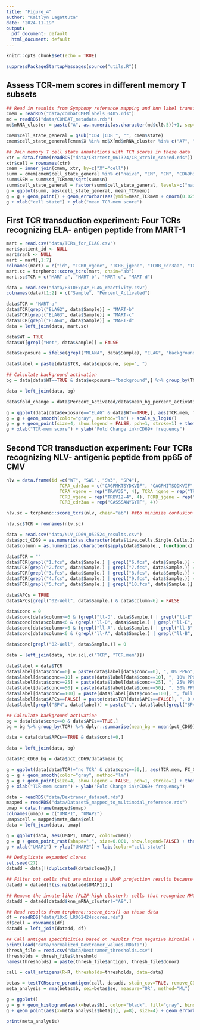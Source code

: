 ```yaml
---
title: "Figure_4"
author: "Kaitlyn Lagattuta"
date: "2024-11-19"
output:
  pdf_document: default
  html_document: default
---
```


```r
knitr::opts_chunk$set(echo = TRUE)
```

```r
suppressPackageStartupMessages(source("utils.R"))
```

## Assess TCR-mem scores in different memory T subsets

```r
## Read in results from Symphony reference mapping and knn label transfer
cmem = readRDS("data/combatCMEMlabels_0405.rds")
md = readRDS("data/COMBAT_metadata.rds")
md$mRNA_cluster = paste("A", as.numeric(as.character(md$cl0.5))+1, sep="")

cmem$cell_state_general = gsub("CD4 |CD8 ", "", cmem$state)
cmem$cell_state_general[cmem$X %in% md$X[md$mRNA_cluster %in% c("A7", "A8")]] = "CD69high"

## Join memory T cell state annotations with TCR scores in these data
xtr = data.frame(readRDS("data/CRtrtest_061324/CR_xtrain_scored.rds"))
xtr$cell = rownames(xtr)
cmem = inner_join(cmem, xtr, by=c("X"="cell"))
summ = cmem[cmem$cell_state_general %in% c("naive", "EM", "CM", "CD69high"),] %>% group_by(cell_state_general) %>% dplyr::summarise(mean_TCRmem = mean(TCR.mem), n = length(unique(X)), sd_TCRmem = sd(TCR.mem))
summ$SEM = summ$sd_TCRmem/sqrt(summ$n)
summ$cell_state_general = factor(summ$cell_state_general, levels=c("naive", "CD69high", "CM", "EM"))
g = ggplot(summ, aes(cell_state_general, mean_TCRmem))
g = g + geom_point() + geom_errorbar(aes(ymin=mean_TCRmem + qnorm(0.025)*SEM, ymax=mean_TCRmem + qnorm(0.975)*SEM), width=0.5) + theme_classic(base_size=12)
g + xlab("cell state") + ylab("mean TCR-mem score")
```

## First TCR transduction experiment: Four TCRs recognizing ELA- antigen peptide from MART-1

```r
mart = read.csv("data/TCRs_for_ELAG.csv")
mart$patient_id <- NULL
mart$rank <- NULL
mart = mart[,1:7]
colnames(mart) = c("id", "TCRB_vgene", "TCRB_jgene", "TCRB_cdr3aa", "TCRA_vgene", "TCRA_jgene", "TCRA_cdr3aa")
mart.sc = tcrpheno::score_tcrs(mart, chain="ab")
mart.sc$TCR = c("MART-a", "MART-b", "MART-c", "MART-d")

data = read.csv("data/Bk10Exp42_ELAG_reactivity.csv")
colnames(data)[1:2] = c("Sample", "Percent_Activated")

data$TCR = "MART-a"
data$TCR[grepl("ELAG2", data$Sample)] = "MART-b"
data$TCR[grepl("ELAG3", data$Sample)] = "MART-c"
data$TCR[grepl("ELAG4", data$Sample)] = "MART-d"
data = left_join(data, mart.sc)

data$WT = TRUE
data$WT[grepl("Het", data$Sample)] = FALSE

data$exposure = ifelse(grepl("MLANA", data$Sample), "ELAG", "background")

data$label = paste(data$TCR, data$exposure, sep=", ")

## Calculate background activation
bg = data[data$WT==TRUE & data$exposure=="background",] %>% group_by(TCR) %>% dplyr::summarise(mean_bg_percent_activation = mean(Percent_Activated), sem_bg_percent_activation = sd(Percent_Activated)/sqrt(length(Percent_Activated)))

data = left_join(data, bg)

data$fold_change = data$Percent_Activated/data$mean_bg_percent_activation

g = ggplot(data[data$exposure=="ELAG" & data$WT==TRUE,], aes(TCR.mem, fold_change, color=TCR.mem))
g = g + geom_smooth(color="gray", method="lm") + scale_y_log10()
g = g + geom_point(size=4, show.legend = FALSE, pch=1, stroke=1) + theme_classic(base_size=12) + scale_color_viridis(option="plasma", limits=c(-2.25, 1.36))
g + xlab("TCR-mem score") + ylab("Fold Change in\nCD69+ frequency")
```

## Second TCR transduction experiment: Four TCRs recognizing NLV- antigenic peptide from pp65 of CMV

```r
nlv = data.frame(id =c("WT", "SW1", "SW3", "SP4"),
                    TCRA_cdr3aa = c("CAGPMKTSYDKVIF", "CAGPMITSQDKVIF", "CAGPMLTSQDKVIF", "CAGPNPTTYDKVIF"),
                    TCRA_vgene = rep("TRAV35", 4), TCRA_jgene = rep("TRAJ50", 4),
                    TCRB_vgene = rep("TRBV12-4", 4), TCRB_jgene = rep("TRBJ1-2", 4),
                    TCRB_cdr3aa = rep("CASSSANYGYTF", 4))

nlv.sc = tcrpheno::score_tcrs(nlv, chain="ab") ##to minimize confusion

nlv.sc$TCR = rownames(nlv.sc)

data = read.csv("data/NLV_CD69_052524_results.csv")
data$pct_CD69 = as.numeric(as.character(data$live.cells.Single.Cells.Jurkats.CD69pos...Freq..of.Parent))
data$column = as.numeric(as.character(sapply(data$Sample., function(x) substr(x, 10, nchar(x)-4))))

data$TCR = ""
data$TCR[grepl("1.fcs", data$Sample.) | grepl("6.fcs", data$Sample.)] = "no TCR"
data$TCR[grepl("2.fcs", data$Sample.) | grepl("7.fcs", data$Sample.)] = "WT"
data$TCR[grepl("3.fcs", data$Sample.) | grepl("8.fcs", data$Sample.)] = "SW1"
data$TCR[grepl("4.fcs", data$Sample.) | grepl("9.fcs", data$Sample.)] = "SW3"
data$TCR[grepl("5.fcs", data$Sample.) | grepl("10.fcs", data$Sample.)] = "SP4"

data$APCs = TRUE
data$APCs[grepl("02-Well", data$Sample.) & data$column<6] = FALSE

data$conc = 0
data$conc[data$column>=6 & (grepl("ll-D", data$Sample.) | grepl("ll-E", data$Sample.) | grepl("ll-F", data$Sample.) )] = 10
data$conc[data$column<6 & (grepl("ll-D", data$Sample.) | grepl("ll-E", data$Sample.) | grepl("ll-F", data$Sample.) )] = 25
data$conc[data$column>=6 & (grepl("ll-A", data$Sample.) | grepl("ll-B", data$Sample.) | grepl("ll-C", data$Sample.) )] = 50
data$conc[data$column<6 & (grepl("ll-A", data$Sample.) | grepl("ll-B", data$Sample.) | grepl("ll-C", data$Sample.) )] = 100

data$conc[grepl("02-Well", data$Sample.)] = 0

data = left_join(data, nlv.sc[,c("TCR", "TCR.mem")])

data$label = data$TCR
data$label[data$conc==0] = paste(data$label[data$conc==0], ", 0% PP65", sep="")
data$label[data$conc==10] = paste(data$label[data$conc==10], ", 10% PP65", sep="")
data$label[data$conc==25] = paste(data$label[data$conc==25], ", 25% PP65", sep="")
data$label[data$conc==50] = paste(data$label[data$conc==50], ", 50% PP65", sep="")
data$label[data$conc==100] = paste(data$label[data$conc==100], ", full PP65", sep="")
data$label[data$APCs==FALSE] = paste(data$TCR[data$APCs==FALSE], ", 0 APCs", sep="")
data$label[grepl("SP4", data$label)] = paste("t", data$label[grepl("SP4", data$label)])

## Calculate background activation
bg = data[data$conc==0 & data$APCs==TRUE,]
bg = bg %>% group_by(TCR) %>% dplyr::summarise(mean_bg = mean(pct_CD69))

data = data[data$APCs==TRUE & data$conc!=0,]

data = left_join(data, bg)

data$FC_CD69_bg = data$pct_CD69/data$mean_bg

g = ggplot(data[data$TCR!="no TCR" & data$conc==50,], aes(TCR.mem, FC_CD69_bg, color=TCR.mem))
g = g + geom_smooth(color="gray", method="lm") 
g = g + geom_point(size=4, show.legend = FALSE, pch=1, stroke=1) + theme_classic(base_size=12) + scale_color_viridis(option="plasma", limits=c(-2.25, 1.36))
g + xlab("TCR-mem score") + ylab("Fold Change in\nCD69+ frequency") 
```


```r
data = readRDS("data/Dextramer_dataset.rds")
mapped = readRDS("data/Dataset5_mapped_to_multimodal_reference.rds")
umap = data.frame(mapped$umap)
colnames(umap) = c("UMAP1", "UMAP2")
umap$cell = mapped$meta_data$cell
data = left_join(data, umap)

g = ggplot(data, aes(UMAP1, UMAP2, color=cmem))
g = g + geom_point_rast(shape=".", size=0.001, show.legend=FALSE) + theme_classic() + scale_color_manual(values=c("olivedrab4", "turquoise4", "darkseagreen3", "dodgerblue3", "navyblue","cadetblue2", "black", "pink4", "darkorchid4"))
g + xlab("UMAP1") + ylab("UMAP2") + labs(color="cell state")
```

```r
## Deduplicate expanded clones
set.seed(27)
datadd = data[!(duplicated(data$clone)),]

## Filter out cells that are missing a UMAP projection results because they did not pass QC
datadd = datadd[!(is.na(datadd$UMAP1)),] 

## Remove the innate-like (PLZF-high cluster); cells that recognize MHC class I Dextramer should be CD8T
datadd = datadd[datadd$knn_mRNA_cluster!="A9",] 

## Read results from tcrpheno::score_tcrs() on these data
df = readRDS("data/10xG_LR062424scores.rds")
df$cell = rownames(df)
datadd = left_join(datadd, df)

## Call antigen specificities based on results from negative binomial regression
print(load("data/normalized_Dextramer_values.RData"))
thresh_file = read.csv("data/Dextramer_thresholds.csv")
thresholds = thresh_file$threshold
names(thresholds) = paste(thresh_file$antigen, thresh_file$donor)

call = call_antigens(R=R, thresholds=thresholds, data=data)

betas = testTCRscore_perantigen(call, datadd, stain_cov=TRUE, remove_CD4s = TRUE) ##cells that recognize MHC class I Dextramer should be CD8T
meta_analysis = rma(betas$b, sei=betas$se, measure="OR", method="ML")

g = ggplot()
g = g + geom_histogram(aes(x=betas$b), color="black", fill="gray", bins=10) + geom_vline(xintercept=0, linetype="dashed") + theme_classic(base_size=12) + ylab("Dextramer count")
g + geom_point(aes(x=meta_analysis$beta[1], y=8), size=4) + geom_errorbar(aes(x=meta_analysis$beta[1], y=8, xmin=meta_analysis$beta[1]+qnorm(0.025)*meta_analysis$se[1], xmax=meta_analysis$beta[1]+qnorm(0.975)*meta_analysis$se[1]), linewidth=1.5) + xlab("TCR-mem effect size")

print(meta_analysis)
```